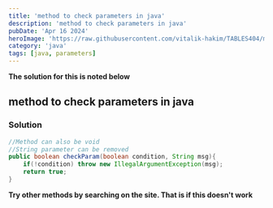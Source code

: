 ```yaml
---
title: 'method to check parameters in java'
description: 'method to check parameters in java'
pubDate: 'Apr 16 2024'
heroImage: 'https://raw.githubusercontent.com/vitalik-hakim/TABLES404/main/error_b/java.png'
category: 'java'
tags: [java, parameters]
---
```


**The solution for this is noted below**

## method to check parameters in java

### Solution

```java
//Method can also be void
//String parameter can be removed
public boolean checkParam(boolean condition, String msg){
	if(!condition) throw new IllegalArgumentException(msg);
	return true;
}
```

**Try other methods by searching on the site. That is if this doesn't work**
